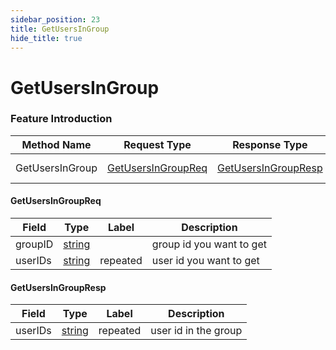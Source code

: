 ```yaml
---
sidebar_position: 23
title: GetUsersInGroup
hide_title: true
---
```


# GetUsersInGroup

### Feature Introduction



| Method Name | Request Type | Response Type | Description |
| ----------- | ------------ | ------------- | ------------- |
| GetUsersInGroup | [GetUsersInGroupReq](docs/group/index.mdx#GetUsersInGroupReq) | [GetUsersInGroupResp](docs/group/index.mdx#GetUsersInGroupResp) | get users in group |
 

#### GetUsersInGroupReq
| Field | Type | Label | Description |
| ----- | ---- | ----- | ----------- |
| groupID | [string](docs/scalar/scalar.mdx) |  | group id you want to get |
| userIDs | [string](docs/scalar/scalar.mdx) | repeated | user id you want to get |
 

#### GetUsersInGroupResp
| Field | Type | Label | Description |
| ----- | ---- | ----- | ----------- |
| userIDs | [string](docs/scalar/scalar.mdx) | repeated | user id in the group |


